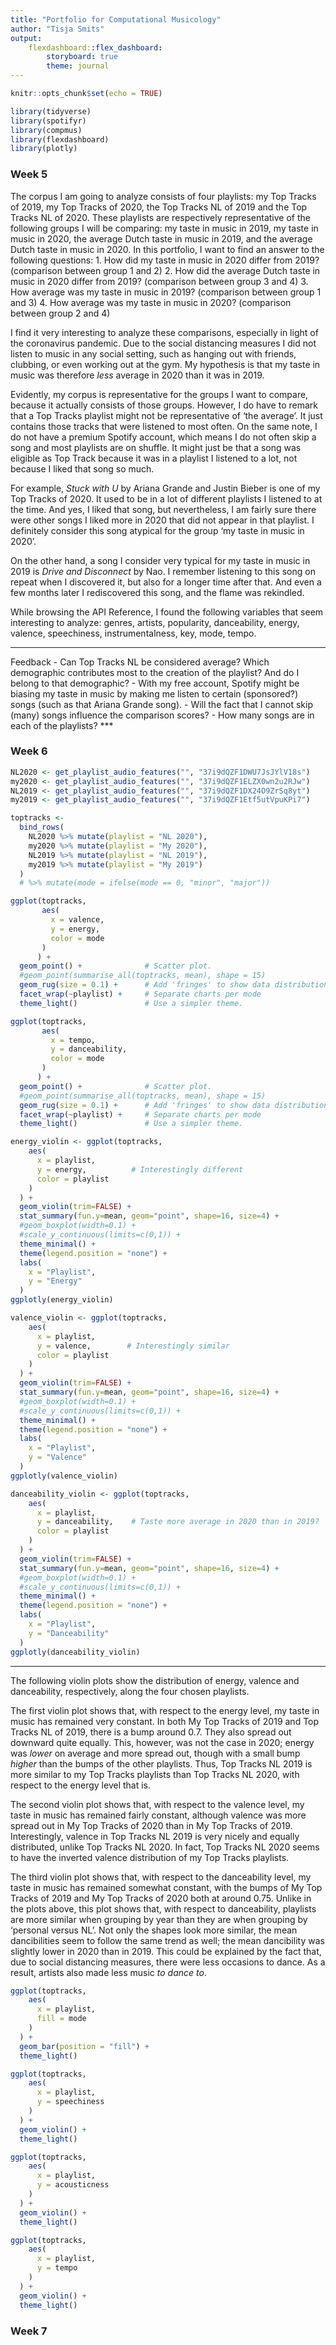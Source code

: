 ```yaml
---
title: "Portfolio for Computational Musicology"
author: "Tisja Smits"
output: 
    flexdashboard::flex_dashboard:
        storyboard: true
        theme: journal
---
```


```r
knitr::opts_chunk$set(echo = TRUE)

library(tidyverse)
library(spotifyr)
library(compmus)
library(flexdashboard)
library(plotly)
```

### Week 5

The corpus I am going to analyze consists of four playlists: my Top Tracks of 2019, my Top Tracks of 2020, the Top Tracks NL of 2019 and the Top Tracks NL of 2020. These playlists are respectively representative of the following groups I will be comparing: my taste in music in 2019, my taste in music in 2020, the average Dutch taste in music in 2019, and the average Dutch taste in music in 2020.
In this portfolio, I want to find an answer to the following questions:
1. How did my taste in music in 2020 differ from 2019? (comparison between group 1 and 2)
2. How did the average Dutch taste in music in 2020 differ from 2019? (comparison between group 3 and 4)
3. How average was my taste in music in 2019? (comparison between group 1 and 3)
4. How average was my taste in music in 2020? (comparison between group 2 and 4)

I find it very interesting to analyze these comparisons, especially in light of the coronavirus pandemic. Due to the social distancing measures I did not listen to music in any social setting, such as hanging out with friends, clubbing, or even working out at the gym. My hypothesis is that my taste in music was therefore *less* average in 2020 than it was in 2019.

Evidently, my corpus is representative for the groups I want to compare, because it actually consists of those groups. However, I do have to remark that a Top Tracks playlist might not be representative of 'the average'. It just contains those tracks that were listened to most often. On the same note, I do not have a premium Spotify account, which means I do not often skip a song and most playlists are on shuffle. It might just be that a song was eligible as Top Track because it was in a playlist I listened to a lot, not because I liked that song so much.

For example, *Stuck with U* by Ariana Grande and Justin Bieber is one of my Top Tracks of 2020. It used to be in a lot of different playlists I listened to at the time. And yes, I liked that song, but nevertheless, I am fairly sure there were other songs I liked more in 2020 that did not appear in that playlist. I definitely consider this song atypical for the group 'my taste in music in 2020'.

On the other hand, a song I consider very typical for my taste in music in 2019 is *Drive and Disconnect* by Nao. I remember listening to this song on repeat when I discovered it, but also for a longer time after that. And even a few months later I rediscovered this song, and the flame was rekindled.

While browsing the API Reference, I found the following variables that seem interesting to analyze: genres, artists, popularity, danceability, energy, valence, speechiness, instrumentalness, key, mode, tempo.

***
Feedback
- Can Top Tracks NL be considered average? Which demographic contributes most to the creation of the playlist? And do I belong to that demographic?
- With my free account, Spotify might be biasing my taste in music by making me listen to certain (sponsored?) songs (such as that Ariana Grande song).
- Will the fact that I cannot skip (many) songs influence the comparison scores?
- How many songs are in each of the playlists?
***


### Week 6

```r
NL2020 <- get_playlist_audio_features("", "37i9dQZF1DWU7JsJYlV18s")
my2020 <- get_playlist_audio_features("", "37i9dQZF1ELZX0wn2u2RJw")
NL2019 <- get_playlist_audio_features("", "37i9dQZF1DX24O9ZrSq8yt")
my2019 <- get_playlist_audio_features("", "37i9dQZF1Etf5utVpuKPi7")

toptracks <-
  bind_rows(
    NL2020 %>% mutate(playlist = "NL 2020"),
    my2020 %>% mutate(playlist = "My 2020"),
    NL2019 %>% mutate(playlist = "NL 2019"),
    my2019 %>% mutate(playlist = "My 2019")
  )
  # %>% mutate(mode = ifelse(mode == 0, "minor", "major"))

```

```r
ggplot(toptracks,
       aes(
         x = valence,
         y = energy,
         color = mode
       )
      ) +
  geom_point() +              # Scatter plot.
  #geom_point(summarise_all(toptracks, mean), shape = 15)
  geom_rug(size = 0.1) +      # Add 'fringes' to show data distribution.
  facet_wrap(~playlist) +     # Separate charts per mode
  theme_light()               # Use a simpler theme.

ggplot(toptracks,
       aes(
         x = tempo,
         y = danceability,
         color = mode
       )
      ) +
  geom_point() +              # Scatter plot.
  #geom_point(summarise_all(toptracks, mean), shape = 15)
  geom_rug(size = 0.1) +      # Add 'fringes' to show data distribution.
  facet_wrap(~playlist) +     # Separate charts per mode
  theme_light()               # Use a simpler theme.
```

```r
energy_violin <- ggplot(toptracks,
    aes(
      x = playlist,
      y = energy,          # Interestingly different
      color = playlist
    )
  ) +
  geom_violin(trim=FALSE) +
  stat_summary(fun.y=mean, geom="point", shape=16, size=4) +
  #geom_boxplot(width=0.1) +
  #scale_y_continuous(limits=c(0,1)) +
  theme_minimal() +
  theme(legend.position = "none") +
  labs(
    x = "Playlist",
    y = "Energy"
  )
ggplotly(energy_violin)
```

```r
valence_violin <- ggplot(toptracks,
    aes(
      x = playlist,
      y = valence,        # Interestingly similar
      color = playlist
    )
  ) +
  geom_violin(trim=FALSE) +
  stat_summary(fun.y=mean, geom="point", shape=16, size=4) +
  #geom_boxplot(width=0.1) +
  #scale_y_continuous(limits=c(0,1)) +
  theme_minimal() +
  theme(legend.position = "none") +
  labs(
    x = "Playlist",
    y = "Valence"
  )
ggplotly(valence_violin)
```

```r
danceability_violin <- ggplot(toptracks,
    aes(
      x = playlist,
      y = danceability,    # Taste more average in 2020 than in 2019?
      color = playlist
    )
  ) +
  geom_violin(trim=FALSE) +
  stat_summary(fun.y=mean, geom="point", shape=16, size=4) +
  #geom_boxplot(width=0.1) +
  #scale_y_continuous(limits=c(0,1)) +
  theme_minimal() +
  theme(legend.position = "none") +
  labs(
    x = "Playlist",
    y = "Danceability"
  )
ggplotly(danceability_violin)
```

***
The following violin plots show the distribution of energy, valence and danceability, respectively, along the four chosen playlists.

The first violin plot shows that, with respect to the energy level, my taste in music has remained very constant. In both My Top Tracks of 2019 and Top Tracks NL of 2019, there is a bump around 0.7. They also spread out downward quite equally. This, however, was not the case in 2020; energy was *lower* on average and more spread out, though with a small bump *higher* than the bumps of the other playlists. Thus, Top Tracks NL 2019 is more similar to my Top Tracks playlists than Top Tracks NL 2020, with respect to the energy level that is.

The second violin plot shows that, with respect to the valence level, my taste in music has remained fairly constant, although valence was more spread out in My Top Tracks of 2020 than in My Top Tracks of 2019. Interestingly, valence in Top Tracks NL 2019 is very nicely and equally distributed, unlike Top Tracks NL 2020. In fact, Top Tracks NL 2020 seems to have the inverted valence distribution of my Top Tracks playlists.

The third violin plot shows that, with respect to the danceability level, my taste in music has remained somewhat constant, with the bumps of My Top Tracks of 2019 and My Top Tracks of 2020 both at around 0.75. Unlike in the plots above, this plot shows that, with respect to danceability, playlists are more similar when grouping by year than they are when grouping by 'personal versus NL'. Not only the shapes look more similar, the mean dancibilities seem to follow the same trend as well; the mean dancibility was slightly lower in 2020 than in 2019. This could be explained by the fact that, due to social distancing measures, there were less occasions to dance. As a result, artists also made less music *to dance to*.


```r
ggplot(toptracks,
    aes(
      x = playlist,
      fill = mode
    )
  ) +
  geom_bar(position = "fill") +
  theme_light()

ggplot(toptracks,
    aes(
      x = playlist,
      y = speechiness
    )
  ) +
  geom_violin() +
  theme_light()

ggplot(toptracks,
    aes(
      x = playlist,
      y = acousticness
    )
  ) +
  geom_violin() +
  theme_light()

ggplot(toptracks,
    aes(
      x = playlist,
      y = tempo
    )
  ) +
  geom_violin() +
  theme_light()
```




### Week 7




